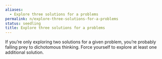 ```yaml
---
aliases:
  - Explore three solutions for a problems
permalink: n/explore-three-solutions-for-a-problems
status: seedling
title: Explore three solutions for a problems
---
```

If you’re only exploring two solutions for a given problem, you’re probably falling prey to dichotomous thinking. Force yourself to explore at least one additional solution.
